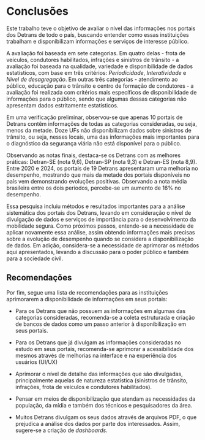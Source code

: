 # Conclusões {#sec-conclusion}

Este trabalho teve o objetivo de avaliar o nível das informações nos portais dos Detrans de todo o país, buscando entender como essas instituições trabalham e disponibilizam informações e serviços de interesse público. 

A avaliação foi baseada em sete categorias. Em quatro delas - frota de veículos, condutores habilitados, infrações e sinistros de trânsito - a avaliação foi baseada na qualidade, variedade e disponibilidade de dados estatísticos, com base em três critérios: *Periodicidade*, *Interatividade* e *Nível de desagregação*. Em outras três categorias - atendimento ao público, educação para o trânsito e centro de formação de condutores - a avaliação foi realizada com critérios mais específicos de disponibilidade de informações para o público, sendo que algumas dessas categorias não apresentam dados estritamente estatísticos.

Em uma verificação preliminar, observou-se que apenas 10 portais de Detrans contêm informações de todas as categorias consideradas, ou seja, menos da metade. Doze UFs não disponibilizam dados sobre sinistros de trânsito, ou seja, nesses locais, uma das informações mais importantes para o diagnóstico da segurança viária não está disponível para o público.

Observando as notas finais, destaca-se os Detrans com as melhores práticas: Detran-SE (nota 9,6), Detran-SP (nota 9,3) e Detran-ES (nota 8,9). Entre 2020 e 2024, os portais de 19 Detrans apresentaram uma melhoria no desempenho, mostrando que mais da metade dos portais disponíveis no país vem demonstrando evoluções positivas. Observando a nota média brasileira entre os dois períodos, percebe-se um aumento de 16% no desempenho.

Essa pesquisa incluiu métodos e resultados importantes para a análise sistemática dos portais dos Detrans, levando em consideração o nível de divulgação de dados e serviços de importância para o desenvolvimento da mobilidade segura. Como próximos passos, entende-se a necessidade de aplicar novamente essa análise, assim obtendo informações mais precisas sobre a evolução de desempenho quando se considera a disponibilização de dados. Em adição, considera-se a necessidade de aprimorar os métodos aqui apresentados, levando a discussão para o poder público e também para a sociedade civil.

## Recomendações

Por fim, segue uma lista de recomendações para as instituições aprimorarem a disponibilidade de informações em seus portais:

- Para os Detrans que não possuem as informações em algumas das categorias consideradas, recomenda-se a coleta estruturada e criação de bancos de dados como um passo anterior à disponibilização em seus portais. 

- Para os Detrans que já divulgam as informações consideradas no estudo em seus portais, recomenda-se aprimorar a acessibilidade dos mesmos através de melhorias na interface e na experiência dos usuários (UI/UX)

- Aprimorar o nível de detalhe das informações que são divulgadas, principalmente aquelas de natureza estatística (sinistros de trânsito, infrações, frota de veículos e condutores habilitados).

- Pensar em meios de disponibilização que atendam as necessidades da população, da mídia e também dos técnicos e pesquisadores da área.

- Muitos Detrans divulgam os seus dados através de arquivos PDF, o que prejudica a análise dos dados por parte dos interessados. Assim, sugere-se a criação de *dashboards*.
